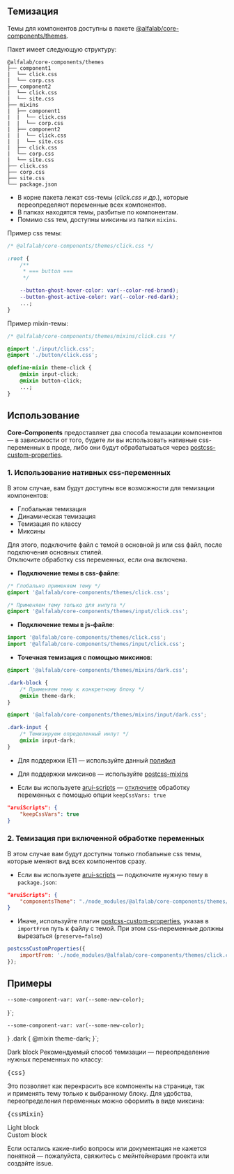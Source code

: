 


<Meta title='Гайдлайны|Темизация' />

## Темизация

Темы для компонентов доступны в пакете [@alfalab/core-components/themes](https://www.npmjs.com/package/@alfalab/core-components/themes).

Пакет имеет следующую структуру:

```
@alfalab/core-components/themes
├── component1
|  └── click.css
|  └── corp.css
├── component2
|  └── click.css
|  └── site.css
├── mixins
|  ├── component1
|  |  └── click.css
|  |  └── corp.css
|  ├── component2
|  |  └── click.css
|  |  └── site.css
|  ├── click.css
|  └── corp.css
|  └── site.css
├── click.css
├── corp.css
├── site.css
└── package.json
```

- В корне пакета лежат css-темы (_click.css и др._), которые переопределяют переменные всех компонентов.
- В папках находятся темы, разбитые по компонентам.
- Помимо css тем, доступны миксины из папки `mixins`.

Пример css темы:

```css
/* @alfalab/core-components/themes/click.css */

:root {
    /**
     * === button ===
     */

    --button-ghost-hover-color: var(--color-red-brand);
    --button-ghost-active-color: var(--color-red-dark);
    ...;
}
```

Пример mixin-темы:

```css
/* @alfalab/core-components/themes/mixins/click.css */

@import './input/click.css';
@import './button/click.css';

@define-mixin theme-click {
    @mixin input-click;
    @mixin button-click;
    ...;
}
```

## Использование

**Core-Components** предоставляет два способа темазации компонентов — в зависимости от того, будете ли вы использовать нативные css-переменных в проде, либо они будут обрабатываться через [postcss-custom-properties](https://github.com/postcss/postcss-custom-properties).

### 1. Использование нативных css-переменных

В этом случае, вам будут доступны все возможности для темизации компонентов:
- Глобальная темизация
- Динамическая темизация
- Темизация по классу
- Миксины

Для этого, подключите файл с темой в основной js или css файл, после подключения основных стилей.<br/>
Отключите обработку css переменных, если она включена.

- **Подключение темы в css-файле**:

```css
/* Глобально применяем тему */
@import '@alfalab/core-components/themes/click.css';

/* Применяем тему только для инпута */
@import '@alfalab/core-components/themes/input/click.css';
```

- **Подключение темы в js-файле**:

```jsx
import '@alfalab/core-components/themes/click.css';
import '@alfalab/core-components/themes/input/click.css';
```

- **Точечная темизация с помощью миксинов**:

```css
@import '@alfalab/core-components/themes/mixins/dark.css';

.dark-block {
    /* Применяем тему к конкретному блоку */
    @mixin theme-dark;
}
```

```css
@import '@alfalab/core-components/themes/mixins/input/dark.css';

.dark-input {
    /* Темизируем определенный инпут */
    @mixin input-dark;
}
```

- Для поддержки IE11 — используйте данный [полифил](https://github.com/nuxodin/ie11CustomProperties)

- Для поддержки миксинов — используйте [postcss-mixins](https://github.com/postcss/postcss-mixins)

- Если вы используете [arui-scripts](https://github.com/alfa-laboratory/arui-scripts) — [отключите](https://github.com/alfa-laboratory/arui-scripts#тонкая-настройка) обработку переменных с помощью опции `keepCssVars: true`

```json
"aruiScripts": {
    "keepCssVars": true
}
```

### 2. Темизация при включенной обработке переменных

В этом случае вам будут доступны только глобальные css темы, которые меняют вид всех компонентов сразу.

- Если вы используете [arui-scripts](https://github.com/alfa-laboratory/arui-scripts) — подключите нужную тему в `package.json`:

```json
"aruiScripts": {
    "componentsTheme": "./node_modules/@alfalab/core-components/themes/click.css"
}
```

- Иначе, используйте плагин [postcss-custom-properties](https://github.com/postcss/postcss-custom-properties), указав в `importFrom` путь к файлу с темой. При этом css-переменные должны вырезаться (`preserve=false`)

```js
postcssCustomProperties({
    importFrom: './node_modules/@alfalab/core-components/themes/click.css',
});
```

## Примеры

    --some-component-var: var(--some-new-color);
}`;

    --some-component-var: var(--some-new-color);
}
.dark {
    @mixin theme-dark;
}`;

<div className={styles.themeExample}>
    <div className={cn(styles.dark, styles.container)}>
        <Typography.Title view='small' className={styles.title}>Dark block</Typography.Title>
        <Typography.Text tag='p'>
            Рекомендуемый способ темизации — переопределение нужных переменных по классу:
        </Typography.Text>
        <Typography.Text tag='p'>
            <pre className={styles.cssExample}>{css}</pre>
        </Typography.Text>
        <Typography.Text tag='p'>
            Это позволяет как перекрасить все компоненты на странице, так и применять тему только к выбранному блоку.
        </Typography.Text>
        <Typography.Text tag='p'>
            Для удобства, переопределения переменных можно оформить в виде миксина:
        </Typography.Text>
        <Typography.Text tag='p'>
            <pre className={styles.cssExample}>{cssMixin}</pre>
        </Typography.Text>
        <Row>
            <Checkbox label='Чекбокс на темном фоне' checked />
        </Row>
        <Row>
            <Radio label='Радио-кнопка на темном фоне' checked />
        </Row>
        <div className={cn(styles.light, styles.container)}>
            <Typography.Title view='small' className={styles.title}>Light block</Typography.Title>
            <Row>
                <Checkbox label='Чекбокс на светлом фоне' checked />
            </Row>
            <Row>
                <Radio label='Радио-кнопка на светлом фоне' checked />
            </Row>
        </div>
        <div className={cn(styles.redEye, styles.container)}>
            <Typography.Title view='small' className={styles.title}>Custom block</Typography.Title>
            <Row>
                <Checkbox label='Чекбокс' />
            </Row>
            <Row>
                <Radio label='Радио-кнопка' />
            </Row>
            <Row>
                <Checkbox label='Чекбокс' checked />
            </Row>
            <Row>
                <Radio label='Радио-кнопка' checked />
            </Row>
        </div>
    </div>
</div>

Если остались какие-либо вопросы или документация не кажется понятной — пожалуйста, свяжитесь с мейнтейнерами проекта или создайте issue.
